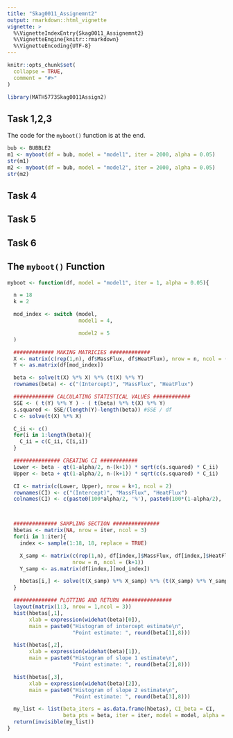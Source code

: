 ```yaml
---
title: "Skag0011_Assignemnt2"
output: rmarkdown::html_vignette
vignette: >
  %\VignetteIndexEntry{Skag0011_Assignemnt2}
  %\VignetteEngine{knitr::rmarkdown}
  %\VignetteEncoding{UTF-8}
---
```


```r
knitr::opts_chunk$set(
  collapse = TRUE,
  comment = "#>"
)
```

```r
library(MATH5773Skag0011Assign2)
```
## Task 1,2,3
The code for the `myboot()` function is at the end.

```r
bub <- BUBBLE2
m1 <- myboot(df = bub, model = "model1", iter = 2000, alpha = 0.05)
str(m1)
m2 <- myboot(df = bub, model = "model2", iter = 2000, alpha = 0.05)
str(m2)
```


## Task 4


## Task 5


## Task 6


## The `myboot()` Function
```r
myboot <- function(df, model = "model1", iter = 1, alpha = 0.05){

  n = 18
  k = 2

  mod_index <- switch (model,
                       model1 = 4,

                       model2 = 5
  )

  ############# MAKING MATRICIES #############
  X <- matrix(c(rep(1,n), df$MassFlux, df$HeatFlux), nrow = n, ncol = (k+1))
  Y <- as.matrix(df[mod_index])

  beta <- solve(t(X) %*% X) %*% (t(X) %*% Y)
  rownames(beta) <- c("(Intercept)", "MassFlux", "HeatFlux")

  ############# CALCULATING STATISTICAL VALUES ############
  SSE <- ( t(Y) %*% Y ) - ( t(beta) %*% t(X) %*% Y)
  s.squared <- SSE/(length(Y)-length(beta)) #SSE / df
  C <- solve(t(X) %*% X)

  C_ii <- c()
  for(i in 1:length(beta)){
    C_ii = c(C_ii, C[i,i])
  }

  ############### CREATING CI ############
  Lower <- beta - qt(1-alpha/2, n-(k+1)) * sqrt(c(s.squared) * C_ii)
  Upper <- beta + qt(1-alpha/2, n-(k+1)) * sqrt(c(s.squared) * C_ii)

  CI <- matrix(c(Lower, Upper), nrow = k+1, ncol = 2)
  rownames(CI) <- c("(Intercept)", "MassFlux", "HeatFlux")
  colnames(CI) <- c(paste0(100*alpha/2, '%'), paste0(100*(1-alpha/2), '%'))



  ############## SAMPLING SECTION ###############
  hbetas <- matrix(NA, nrow = iter, ncol = 3)
  for(i in 1:iter){
    index <- sample(1:18, 18, replace = TRUE)

    X_samp <- matrix(c(rep(1,n), df[index,]$MassFlux, df[index,]$HeatFlux),
                     nrow = n, ncol = (k+1))
    Y_samp <- as.matrix(df[index,][mod_index])

    hbetas[i,] <- solve(t(X_samp) %*% X_samp) %*% (t(X_samp) %*% Y_samp)
  }

  ############## PLOTTING AND RETURN ################
  layout(matrix(1:3, nrow = 1,ncol = 3))
  hist(hbetas[,1],
       xlab = expression(widehat(beta)[0]),
       main = paste0("Histogram of intercept estimate\n",
                     "Point estimate: ", round(beta[1],8)))

  hist(hbetas[,2],
       xlab = expression(widehat(beta)[1]),
       main = paste0("Histogram of slope 1 estimate\n",
                     "Point estimate: ", round(beta[2],8)))

  hist(hbetas[,3],
       xlab = expression(widehat(beta)[2]),
       main = paste0("Histogram of slope 2 estimate\n",
                     "Point estimate: ", round(beta[3],8)))

  my_list <- list(beta_iters = as.data.frame(hbetas), CI_beta = CI,
                  beta_pts = beta, iter = iter, model = model, alpha = alpha)
  return(invisible(my_list))
}
```
